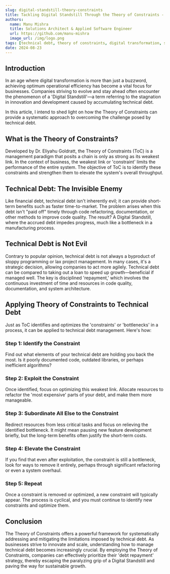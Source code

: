 ```yaml
---
slug: digital-standstill-theory-constraints
title: Tackling Digital Standstill Through the Theory of Constraints - A New Lens on Technical Debt
authors:
  name: Manu Mishra
  title: Solutions Architect & Applied Software Engineer
  url: https://github.com/manu-mishra
  image_url: /img/logo.png
tags: [technical debt, theory of constraints, digital transformation, software development]
date: 2024-08-23
---
```


## Introduction

In an age where digital transformation is more than just a buzzword, achieving optimum operational efficiency has become a vital focus for businesses. Companies striving to evolve and stay ahead often encounter the phenomenon of a 'Digital Standstill'—a term referring to the stagnation in innovation and development caused by accumulating technical debt.

In this article, I intend to shed light on how the Theory of Constraints can provide a systematic approach to overcoming the challenge posed by technical debt.

<!--truncate-->

## What is the Theory of Constraints?

Developed by Dr. Eliyahu Goldratt, the Theory of Constraints (ToC) is a management paradigm that posits a chain is only as strong as its weakest link. In the context of business, the weakest link or 'constraint' limits the performance of the entire system. The objective of ToC is to identify these constraints and strengthen them to elevate the system's overall throughput.

## Technical Debt: The Invisible Enemy

Like financial debt, technical debt isn't inherently evil; it can provide short-term benefits such as faster time-to-market. The problem arises when this debt isn't "paid off" timely through code refactoring, documentation, or other methods to improve code quality. The result? A Digital Standstill, where the accrued debt impedes progress, much like a bottleneck in a manufacturing process.

## Technical Debt is Not Evil

Contrary to popular opinion, technical debt is not always a byproduct of sloppy programming or lax project management. In many cases, it's a strategic decision, allowing companies to act more agilely. Technical debt can be compared to taking out a loan to speed up growth—beneficial if managed well. The key is disciplined 'repayment,' which involves the continuous investment of time and resources in code quality, documentation, and system architecture.

## Applying Theory of Constraints to Technical Debt

Just as ToC identifies and optimizes the 'constraints' or 'bottlenecks' in a process, it can be applied to technical debt management. Here's how:

### Step 1: Identify the Constraint

Find out what elements of your technical debt are holding you back the most. Is it poorly documented code, outdated libraries, or perhaps inefficient algorithms?

### Step 2: Exploit the Constraint

Once identified, focus on optimizing this weakest link. Allocate resources to refactor the 'most expensive' parts of your debt, and make them more manageable.

### Step 3: Subordinate All Else to the Constraint

Redirect resources from less critical tasks and focus on relieving the identified bottleneck. It might mean pausing new feature development briefly, but the long-term benefits often justify the short-term costs.

### Step 4: Elevate the Constraint

If you find that even after exploitation, the constraint is still a bottleneck, look for ways to remove it entirely, perhaps through significant refactoring or even a system overhaul.

### Step 5: Repeat

Once a constraint is removed or optimized, a new constraint will typically appear. The process is cyclical, and you must continue to identify new constraints and optimize them.

## Conclusion

The Theory of Constraints offers a powerful framework for systematically addressing and mitigating the limitations imposed by technical debt. As businesses strive to innovate and scale, understanding how to manage technical debt becomes increasingly crucial. By employing the Theory of Constraints, companies can effectively prioritize their 'debt repayment' strategy, thereby escaping the paralyzing grip of a Digital Standstill and paving the way for sustainable growth.
